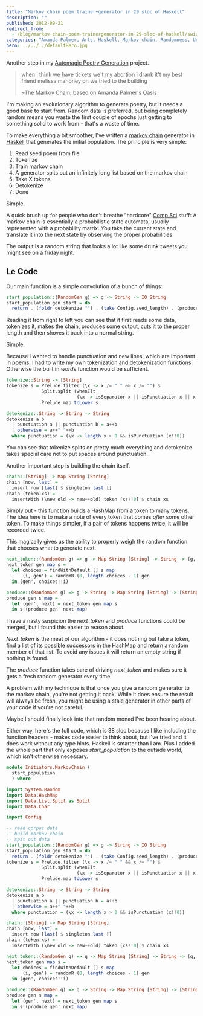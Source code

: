 ```yaml
---
title: "Markov chain poem trainer+generator in 29 sloc of Haskell"
description: ""
published: 2012-09-21
redirect_from:
  - /blog/markov-chain-poem-trainergenerator-in-29-sloc-of-haskell/swizec/5310
categories: "Amanda Palmer, Arts, Haskell, Markov chain, Randomness, Uncategorized"
hero: ../../../defaultHero.jpg
---
```


Another step in my [Automagic Poetry Generation](https://github.com/Swizec/Le-Thesis) project.

> when i think we have tickets we't my abortion i drank it't my best friend melissa mahoney oh we tried to the building
>
> ~The Markov Chain, based on Amanda Palmer's Oasis

I'm making an evolutionary algorithm to generate poetry, but it needs a good base to start from. Random data is preferred, but being completely random means you waste the first couple of epochs just getting to something solid to work from - that's a waste of time.

To make everything a bit smoother, I've written a [markov chain](http://en.wikipedia.org/wiki/Markov_chain "Markov chain") generator in [Haskell](http://haskell.org "Haskell (programming language)") that generates the initial population. The principle is very simple:

1.  Read seed poem from file
2.  Tokenize
3.  Train markov chain
4.  A generator spits out an infinitely long list based on the markov chain
5.  Take X tokens
6.  Detokenize
7.  Done

Simple.

A quick brush up for people who don't breathe "hardcore" [Comp Sci](http://en.wikipedia.org/wiki/Computer_science "Computer science") stuff: A markov chain is essentially a probabilistic state automata, usually represented with a probability matrix. You take the current state and translate it into the next state by observing the proper probabilities.

The output is a random string that looks a lot like some drunk tweets you might see on a friday night.

## Le Code

Our main function is a simple convolution of a bunch of things:

```haskell
start_population::(RandomGen g) => g -> String -> IO String
start_population gen start = do
  return . (foldr detokenize "") . (take Config.seed_length) . (produce gen start). chain . tokenize =<< readFile Config.seed_data
```

Reading it from right to left you can see that it first reads some data, tokenizes it, makes the chain, produces some output, cuts it to the proper length and then shoves it back into a normal string.

Simple.

Because I wanted to handle punctuation and new lines, which are important in poems, I had to write my own tokenization and detokenization functions. Otherwise the built in _words_ function would be sufficient.

```haskell
tokenize::String -> [String]
tokenize s = Prelude.filter (\x -> x /= " " && x /= "") $
             Split.split (whenElt
                          (\x -> isSeparator x || isPunctuation x || x == '\n')) $
             Prelude.map toLower s

detokenize::String -> String -> String
detokenize a b
  | punctuation a || punctuation b = a++b
  | otherwise = a++" "++b
  where punctuation = (\x -> length x > 0 && isPunctuation (x!!0))
```

You can see that tokenize splits on pretty much everything and detokenize takes special care not to put spaces around punctuation.

Another important step is building the chain itself.

```haskell
chain::[String] -> Map String [String]
chain [now, last] =
  insert now [last] $ singleton last []
chain (token:xs) =
  insertWith (\new old -> new++old) token [xs!!0] $ chain xs
```

Simply put - this function builds a HashMap from a token to many tokens. The idea here is to make a note of every token that comes _after_ some other token. To make things simpler, if a pair of tokens happens twice, it will be recorded twice.

This magically gives us the ability to properly weigh the random function that chooses what to generate next.

```haskell
next_token::(RandomGen g) => g -> Map String [String] -> String -> (g, String)
next_token gen map s =
  let choices = findWithDefault [] s map
      (i, gen') = randomR (0, length choices - 1) gen
  in (gen', choices!!i)

produce::(RandomGen g) => g -> String -> Map String [String] -> [String]
produce gen s map =
  let (gen', next) = next_token gen map s
  in s:(produce gen' next map)
```

I have a nasty suspicion the _next_token_ and _produce_ functions could be merged, but I found this easier to reason about.

_Next_token_ is the meat of our algorithm - it does nothing but take a token, find a list of its possible successors in the HashMap and return a random member of that list. To avoid any issues it will return an empty string if nothing is found.

The _produce_ function takes care of driving _next_token_ and makes sure it gets a fresh random generator every time.

A problem with my technique is that once you give a random generator to the markov chain, you're not getting it back. While it does ensure the result will always be fresh, you might be using a stale generator in other parts of your code if you're not careful.

Maybe I should finally look into that random monad I've been hearing about.

Either way, here's the full code, which is 38 sloc because I like including the function headers - makes code easier to think about, but I've tried and it does work without any type hints. Haskell is smarter than I am. Plus I added the whole part that only exposes _start_population_ to the outside world, which isn't otherwise necessary.

```haskell
module Initiators.MarkovChain (
  start_population
  ) where

import System.Random
import Data.HashMap
import Data.List.Split as Split
import Data.Char

import Config

-- read corpus data
-- build markov chain
-- spit out data
start_population::(RandomGen g) => g -> String -> IO String
start_population gen start = do
  return . (foldr detokenize "") . (take Config.seed_length) . (produce gen start). chain . tokenize =<< readFile Config.seed_data tokenize::String -> [String]
tokenize s = Prelude.filter (\x -> x /= " " && x /= "") $
             Split.split (whenElt
                          (\x -> isSeparator x || isPunctuation x || x == '\n')) $
             Prelude.map toLower s

detokenize::String -> String -> String
detokenize a b
  | punctuation a || punctuation b = a++b
  | otherwise = a++" "++b
  where punctuation = (\x -> length x > 0 && isPunctuation (x!!0))

chain::[String] -> Map String [String]
chain [now, last] =
  insert now [last] $ singleton last []
chain (token:xs) =
  insertWith (\new old -> new++old) token [xs!!0] $ chain xs

next_token::(RandomGen g) => g -> Map String [String] -> String -> (g, String)
next_token gen map s =
  let choices = findWithDefault [] s map
      (i, gen') = randomR (0, length choices - 1) gen
  in (gen', choices!!i)

produce::(RandomGen g) => g -> String -> Map String [String] -> [String]
produce gen s map =
  let (gen', next) = next_token gen map s
  in s:(produce gen' next map)
```

